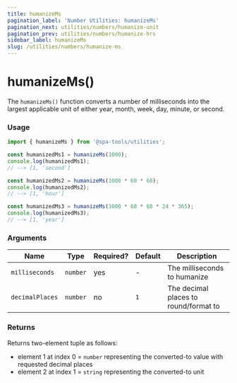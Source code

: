 ```yaml
---
title: humanizeMs
pagination_label: 'Number Utilities: humanizeMs'
pagination_next: utilities/numbers/humanize-unit
pagination_prev: utilities/numbers/humanize-hrs
sidebar_label: humanizeMs
slug: /utilities/numbers/humanize-ms
---
```



<PackageCaption packageName='@spa-tools/utilities' />

# humanizeMs()

The `humanizeMs()` function converts a number of milliseconds into the largest applicable
unit of either year, month, week, day, minute, or second.

### Usage

```ts
import { humanizeMs } from '@spa-tools/utilities';

const humanizedMs1 = humanizeMs(1000);
console.log(humanizedMs1);
// --> [1, 'second']

const humanizedMs2 = humanizeMs(1000 * 60 * 60);
console.log(humanizedMs2);
// --> [1, 'hour']

const humanizedMs3 = humanizeMs(1000 * 60 * 60 * 24 * 365);
console.log(humanizedMs3);
// --> [1, 'year']
```

### Arguments

| Name            | Type     | Required? | Default | Description                           |
| --------------- | -------- | --------- | ------- | ------------------------------------- |
| `milliseconds`  | `number` | yes       | -       | The milliseconds to humanize          |
| `decimalPlaces` | `number` | no        | `1`     | The decimal places to round/format to |

### Returns

Returns two-element tuple as follows:

- element 1 at index 0 = `number` representing the converted-to value with requested decimal places
- element 2 at index 1 = `string` representing the converted-to unit
